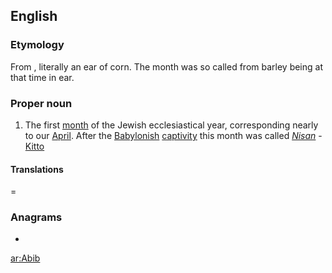 ==English==

===Etymology===
From {{etyl|he}} {{term|אביב|אביב|sc=Hebr|tr=abīb|lang=he}}, literally an ear of corn. The month was so called from barley being at that time in ear.

===Proper noun===
{{en-proper noun}}

# The first [[month]] of the Jewish ecclesiastical year, corresponding nearly to our [[April]]. After the [[Babylonish]] [[captivity]] this month was called ''[[Nisan]]'' - [[Kitto]]

====Translations=====
{{trans-top}}
{{trans-mid}}
{{trans-bottom}}

===Anagrams===
* {{alphagram|[[Abbi#English|Abbi]]}}

[[ar:Abib]]